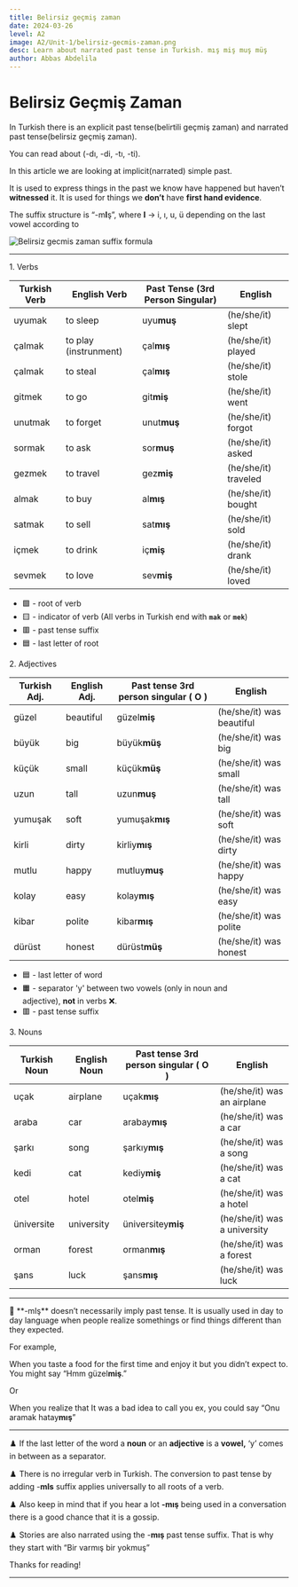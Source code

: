 ```yaml
---
title: Belirsiz geçmiş zaman
date: 2024-03-26
level: A2
image: A2/Unit-1/belirsiz-gecmis-zaman.png
desc: Learn about narrated past tense in Turkish. mış miş muş müş
author: Abbas Abdelila
---
```


# Belirsiz Geçmiş Zaman

In Turkish there is an explicit past tense(belirtili geçmiş zaman) and narrated past tense(belirsiz geçmiş zaman).

You can read about <CustomLink name="explicit simple past🔗" url="https://www.pickturkish.com/posts/a1/simple-past-belirtili" /> (-dı, -di, -tı, -ti).

In this article we are looking at implicit(narrated) simple past.

It is used to express things in the past we know have happened but haven’t **witnessed** it. It is used for things we **don’t** have **first hand evidence**.

The suffix structure is “-m**I**ş”, where **I** → i, ı, u, ü depending on the last vowel according to <CustomLink name="vowel harmony rule🔗." url="https://www.pickturkish.com/posts/a1/vowel-harmony"  />

<Image
  src="/images/A1/Unit-1/belirtisiz-past-tense.png"
  alt="Belirsiz gecmis zaman suffix formula"
  fill
  sizes="(max-width: 600px) 100vw, 50vw"
/>

---

<p className="text-center text-red-500 text-2xl ">1. Verbs</p>

| Turkish Verb                                                                             | English Verb          | Past Tense (3rd Person Singular)                                                                         | English              |
| ---------------------------------------------------------------------------------------- | --------------------- | -------------------------------------------------------------------------------------------------------- | -------------------- |
| <span className="text-green-600">uyu</span><span className="text-yellow-500">mak</span>  | to sleep              | <span className="text-green-600">uy</span><span className="text-blue-600 font-semibold">u</span>**muş**  | (he/she/it) slept    |
| <span className="text-green-600">çal</span><span className="text-yellow-500">mak</span>  | to play (instrunment) | <span className="text-green-600">ça</span><span className="text-blue-600 font-semibold">l</span>**mış**  | (he/she/it) played   |
| <span className="text-green-600">çal</span><span className="text-yellow-500">mak</span>  | to steal              | <span className="text-green-600">ça</span><span className="text-blue-600 font-semibold">l</span>**mış**  | (he/she/it) stole    |
| <span className="text-green-600">git</span><span className="text-yellow-500">mek</span>  | to go                 | <span className="text-green-600">gi</span><span className="text-blue-600 font-semibold">t</span>**miş**  | (he/she/it) went     |
| <span className="text-green-600">unut</span><span className="text-yellow-500">mak</span> | to forget             | <span className="text-green-600">unu</span><span className="text-blue-600 font-semibold">t</span>**muş** | (he/she/it) forgot   |
| <span className="text-green-600">sor</span><span className="text-yellow-500">mak</span>  | to ask                | <span className="text-green-600">so</span><span className="text-blue-600 font-semibold">r</span>**muş**  | (he/she/it) asked    |
| <span className="text-green-600">gez</span><span className="text-yellow-500">mek</span>  | to travel             | <span className="text-green-600">ge</span><span className="text-blue-600 font-semibold">z</span>**miş**  | (he/she/it) traveled |
| <span className="text-green-600">al</span><span className="text-yellow-500">mak</span>   | to buy                | <span className="text-green-600">a</span><span className="text-blue-600 font-semibold">l</span>**mış**   | (he/she/it) bought   |
| <span className="text-green-600">sat</span><span className="text-yellow-500">mak</span>  | to sell               | <span className="text-green-600">sa</span><span className="text-blue-600 font-semibold">t</span>**mış**  | (he/she/it) sold     |
| <span className="text-green-600">iç</span><span className="text-yellow-500">mek</span>   | to drink              | <span className="text-green-600">i</span><span className="text-blue-600 font-semibold">ç</span>**miş**   | (he/she/it) drank    |
| <span className="text-green-600">sev</span><span className="text-yellow-500">mek</span>  | to love               | <span className="text-green-600">se</span><span className="text-blue-600 font-semibold">v</span>**miş**  | (he/she/it) loved    |

- 🟩 - root of verb
- 🟨 - indicator of verb (All verbs in Turkish end with **`mak`** or **`mek`**)
- 🟥 - past tense suffix
- 🟦 - last letter of root

<p className="text-center text-red-500 text-2xl ">2. Adjectives</p>

| Turkish Adj. | English Adj. | Past tense 3rd person singular ( O )                                                                                      | English                   |
| ------------ | ------------ | ------------------------------------------------------------------------------------------------------------------------- | ------------------------- |
| güzel        | beautiful    | güze<span className="text-blue-500 font-semibold">l</span>**miş**                                                         | (he/she/it) was beautiful |
| büyük        | big          | büyü<span className="text-blue-500 font-semibold">k</span>**müş**                                                         | (he/she/it) was big       |
| küçük        | small        | küçü<span className="text-blue-500 font-semibold">k</span>**müş**                                                         | (he/she/it) was small     |
| uzun         | tall         | uzu<span className="text-blue-500 font-semibold">n</span>**muş**                                                          | (he/she/it) was tall      |
| yumuşak      | soft         | yumuşa<span className="text-blue-500 font-semibold">k</span>**mış**                                                       | (he/she/it) was soft      |
| kirli        | dirty        | kirl<span className="text-blue-500 font-semibold">i</span><span className="text-orange-500 font-semibold">y</span>**mış** | (he/she/it) was dirty     |
| mutlu        | happy        | mutl<span className="text-blue-500 font-semibold">u</span><span className="text-orange-500 font-semibold">y</span>**muş** | (he/she/it) was happy     |
| kolay        | easy         | kol<span className="text-blue-500 font-semibold">a</span><span className="text-orange-500 font-semibold">y</span>**mış**  | (he/she/it) was easy      |
| kibar        | polite       | kiba<span className="text-blue-500 font-semibold">r</span>**mış**                                                         | (he/she/it) was polite    |
| dürüst       | honest       | dürüs<span className="text-blue-500 font-semibold">t</span>**müş**                                                        | (he/she/it) was honest    |

- 🟦 - last letter of word
- 🟧 - separator 'y' between two vowels (only in noun and adjective), **not** in verbs ❌.
- 🟥 - past tense suffix

<p className="text-center text-red-500 text-2xl ">3. Nouns</p>

| Turkish Noun | English Noun | Past tense 3rd person singular ( O )                                      | English                      |
| ------------ | ------------ | ------------------------------------------------------------------------- | ---------------------------- |
| uçak         | airplane     | uçak**mış**                                                               | (he/she/it) was an airplane  |
| araba        | car          | araba<span className="text-orange-500 font-semibold">y</span>**mış**      | (he/she/it) was a car        |
| şarkı        | song         | şarkı<span className="text-orange-500 font-semibold">y</span>**mış**      | (he/she/it) was a song       |
| kedi         | cat          | kedi<span className="text-orange-500 font-semibold">y</span>**miş**       | (he/she/it) was a cat        |
| otel         | hotel        | otel**miş**                                                               | (he/she/it) was a hotel      |
| üniversite   | university   | üniversite<span className="text-orange-500 font-semibold">y</span>**miş** | (he/she/it) was a university |
| orman        | forest       | orman**mış**                                                              | (he/she/it) was a forest     |
| şans         | luck         | şans**mış**                                                               | (he/she/it) was luck         |

---

<aside>
📌 **-mIş** doesn’t necessarily imply past tense. It is usually used in day to day language when people realize somethings or find things different than they expected.

For example,

When you taste a food for the first time and enjoy it but you didn’t expect to. You might say “Hmm güzel**miş**.”

Or

When you realize that It was a bad idea to call you ex, you could say “Onu aramak hatay**mış**”

</aside>

---

♟️ If the last letter of the word a **noun** or an **adjective** is a **vowel,** ‘<span className="text-orange-500 font-bold">y</span>’ comes in between as a separator.

♟️ There is no irregular verb in Turkish. The conversion to past tense by adding -**mIs** suffix applies universally to all roots of a verb.

♟️ Also keep in mind that if you hear a lot **-mış** being used in a conversation there is a good chance that it is a gossip.

♟️ Stories are also narrated using the -**mış** past tense suffix. That is why they start with “Bir varmış bir yokmuş”

Thanks for reading!

---